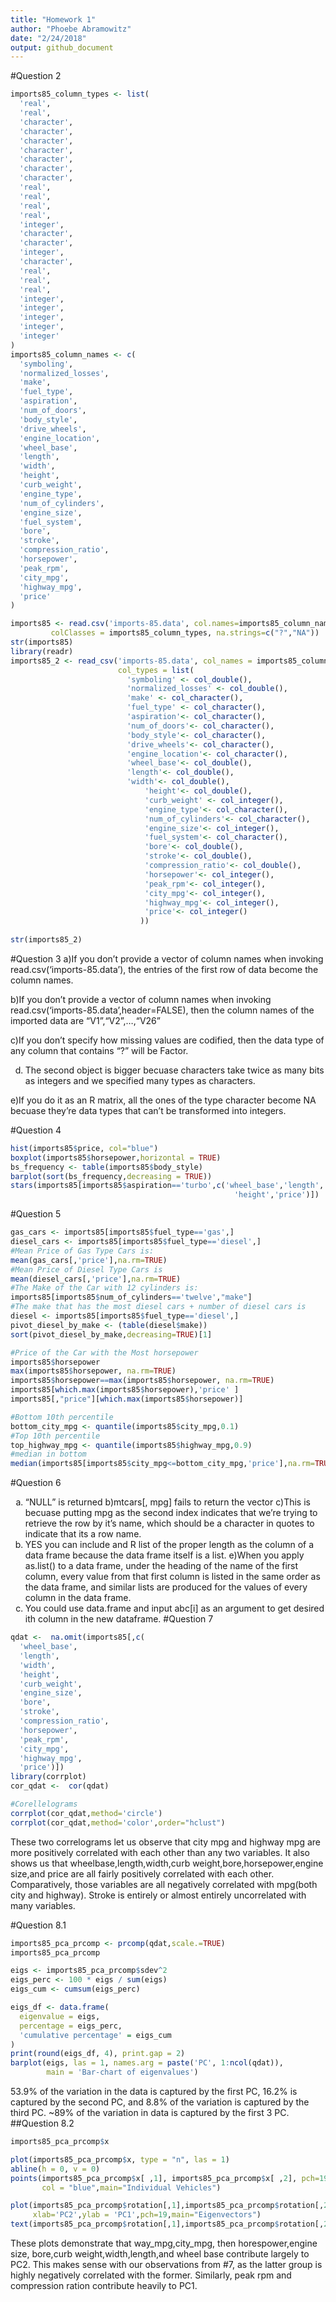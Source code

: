 ```yaml
---
title: "Homework 1"
author: "Phoebe Abramowitz"
date: "2/24/2018"
output: github_document
---
```

#Question 2
```r

imports85_column_types <- list(
  'real',
  'real',
  'character',
  'character',
  'character',
  'character',
  'character',
  'character',
  'character',
  'real',
  'real',
  'real',
  'real',
  'integer',
  'character',
  'character',
  'integer',
  'character',
  'real',
  'real',
  'real',
  'integer',
  'integer',
  'integer',
  'integer',
  'integer'
)
imports85_column_names <- c(
  'symboling',
  'normalized_losses',
  'make',
  'fuel_type',
  'aspiration',
  'num_of_doors',
  'body_style',
  'drive_wheels',
  'engine_location',
  'wheel_base',
  'length',
  'width',
  'height',
  'curb_weight',
  'engine_type',
  'num_of_cylinders',
  'engine_size',
  'fuel_system',
  'bore',
  'stroke',
  'compression_ratio',
  'horsepower',
  'peak_rpm',
  'city_mpg',
  'highway_mpg',
  'price'
)

imports85 <- read.csv('imports-85.data', col.names=imports85_column_names,
         colClasses = imports85_column_types, na.strings=c("?","NA"))
str(imports85)
library(readr)
imports85_2 <- read_csv('imports-85.data', col_names = imports85_column_names, na="?",
                        col_types = list(
                          'symboling' <- col_double(),
                          'normalized_losses' <- col_double(),
                          'make' <- col_character(),
                          'fuel_type' <- col_character(),
                          'aspiration'<- col_character(),
                          'num_of_doors'<- col_character(),
                          'body_style'<- col_character(),
                          'drive_wheels'<- col_character(),
                          'engine_location'<- col_character(),
                          'wheel_base'<- col_double(),
                          'length'<- col_double(),
                          'width'<- col_double(),
                              'height'<- col_double(),
                              'curb_weight' <- col_integer(),
                              'engine_type'<- col_character(),
                              'num_of_cylinders'<- col_character(),
                              'engine_size'<- col_integer(),
                              'fuel_system'<- col_character(),
                              'bore'<- col_double(),
                              'stroke'<- col_double(),
                              'compression_ratio'<- col_double(),
                              'horsepower'<- col_integer(),
                              'peak_rpm'<- col_integer(),
                              'city_mpg'<- col_integer(),
                              'highway_mpg'<- col_integer(),
                              'price'<- col_integer()
                             ))
                               
str(imports85_2)
```

#Question 3
a)If you don't provide a vector of column names when invoking read.csv('imports-85.data'), the entries of the first row of data become the column names.

b)If you don't provide a vector of column names when invoking read.csv('imports-85.data',header=FALSE), then the column names of the imported data are "V1","V2",...,"V26"

c)If you don't specify how missing values are codified, then the data type of any column that contains "?" will be Factor.

d) The second object is bigger becuase characters take twice as many bits as integers and we specified many types as characters.

e)If you do it as an R matrix, all the ones of the type character become NA becuase they're data types that can't be transformed into integers.


#Question 4
```r
hist(imports85$price, col="blue")
boxplot(imports85$horsepower,horizontal = TRUE)
bs_frequency <- table(imports85$body_style)
barplot(sort(bs_frequency,decreasing = TRUE))
stars(imports85[imports85$aspiration=='turbo',c('wheel_base','length','width',
                                                  'height','price')])
```
#Question 5
```r
gas_cars <- imports85[imports85$fuel_type=='gas',]
diesel_cars <- imports85[imports85$fuel_type=='diesel',]
#Mean Price of Gas Type Cars is:
mean(gas_cars[,'price'],na.rm=TRUE)
#Mean Price of Diesel Type Cars is
mean(diesel_cars[,'price'],na.rm=TRUE)
#The Make of the Car with 12 cylinders is:
imports85[imports85$num_of_cylinders=='twelve',"make"]
#The make that has the most diesel cars + number of diesel cars is
diesel <- imports85[imports85$fuel_type=='diesel',]
pivot_diesel_by_make <- (table(diesel$make))
sort(pivot_diesel_by_make,decreasing=TRUE)[1]

#Price of the Car with the Most horsepower
imports85$horsepower
max(imports85$horsepower, na.rm=TRUE)
imports85$horsepower==max(imports85$horsepower, na.rm=TRUE)
imports85[which.max(imports85$horsepower),'price' ]
imports85[,"price"][which.max(imports85$horsepower)]

#Bottom 10th percentile
bottom_city_mpg <- quantile(imports85$city_mpg,0.1)
#Top 10th percentile
top_highway_mpg <- quantile(imports85$highway_mpg,0.9)
#median in bottom
median(imports85[imports85$city_mpg<=bottom_city_mpg,'price'],na.rm=TRUE)

```
#Question 6

a) "NULL" is returned
b)mtcars[, mpg] fails to return the vector 
c)This is becuase putting mpg as the second index indicates that we're trying to retrieve the row by it's name, which should be a character in quotes to indicate that its a row name.
d) YES you can include and R list of the proper length as the column of a data frame because the data frame itself is a list.
e)When you apply as.list() to a data frame, under the heading of the name of the first column, every value from that first column is listed in the same order as the data frame, and similar lists are produced for the values of every column in the data frame. 
f) You could use data.frame and input abc[i] as an argument to get desired ith column in the new dataframe.
#Question 7
```r

qdat <-  na.omit(imports85[,c(
  'wheel_base',
  'length',
  'width',
  'height',
  'curb_weight',
  'engine_size',
  'bore',
  'stroke',
  'compression_ratio',
  'horsepower',
  'peak_rpm',
  'city_mpg',
  'highway_mpg',
  'price')])
library(corrplot)
cor_qdat <-  cor(qdat)

#Corellelograms
corrplot(cor_qdat,method='circle')
corrplot(cor_qdat,method='color',order="hclust")
```
These two correlograms let us observe that city mpg and highway mpg are more positively correlated with each other than any two variables. It also shows us that wheelbase,length,width,curb weight,bore,horsepower,engine size,and price are all fairly positively correlated with each other. Comparatively, those variables are all negatively correlated with mpg(both city and highway). Stroke is entirely or almost entirely uncorrelated with many variables.

#Question 8.1
```r
imports85_pca_prcomp <- prcomp(qdat,scale.=TRUE)
imports85_pca_prcomp

eigs <- imports85_pca_prcomp$sdev^2
eigs_perc <- 100 * eigs / sum(eigs)
eigs_cum <- cumsum(eigs_perc)

eigs_df <- data.frame(
  eigenvalue = eigs,
  percentage = eigs_perc,
  'cumulative percentage' = eigs_cum
)
print(round(eigs_df, 4), print.gap = 2)
barplot(eigs, las = 1, names.arg = paste('PC', 1:ncol(qdat)), 
        main = 'Bar-chart of eigenvalues')
```
53.9% of the variation in the data is captured by the first PC, 16.2% is captured by the second PC, and 8.8% of the variation is captured by the third PC. ~89% of the variation in data is captured by the first 3 PC.
##Question 8.2
```r
imports85_pca_prcomp$x

plot(imports85_pca_prcomp$x, type = "n", las = 1)
abline(h = 0, v = 0)
points(imports85_pca_prcomp$x[ ,1], imports85_pca_prcomp$x[ ,2], pch=19,
       col = "blue",main="Individual Vehicles")

plot(imports85_pca_prcomp$rotation[,1],imports85_pca_prcomp$rotation[,2],col='red',
     xlab='PC2',ylab = 'PC1',pch=19,main="Eigenvectors")
text(imports85_pca_prcomp$rotation[,1],imports85_pca_prcomp$rotation[,2],labels=colnames(qdat))
```
These plots demonstrate that way_mpg,city_mpg, then horespower,engine size, bore,curb weight,width,length,and wheel base contribute largely to PC2. This makes sense with our observations from #7, as the latter group is highly negatively correlated with the former. Similarly, peak rpm and compression ration contribute heavily to PC1.

